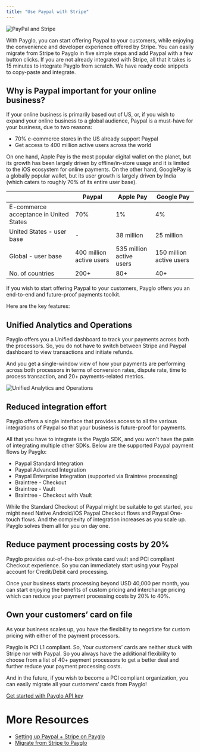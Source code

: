 ```yaml
---
title: "Use Paypal with Stripe"
---
```


![PayPal and Stripe](/img/site/paypalstripe.png)

With Payglo, you can start offering Paypal to your customers, while enjoying the convenience and developer experience offered by Stripe. You can easily migrate from Stripe to Payglo in five simple steps and add Paypal with a few button clicks. If you are not already integrated with Stripe, all that it takes is 15 minutes to integrate Payglo from scratch. We have ready code snippets to copy-paste and integrate.

## Why is Paypal important for your online business?

If your online business is primarily based out of US, or, if you wish to expand your online business to a global audience, Paypal is a must-have for your business, due to two reasons:

- 70% e-commerce stores in the US already support Paypal
- Get access to 400 million active users across the world

On one hand, Apple Pay is the most popular digital wallet on the planet, but its growth has been largely driven by offline/in-store usage and it is limited to the iOS ecosystem for online payments. On the other hand, GooglePay is a globally popular wallet, but its user growth is largely driven by India (which caters to roughly 70% of its entire user base).

|                                        | Paypal                   | Apple Pay                | Google Pay               |
| -------------------------------------- | ------------------------ | ------------------------ | ------------------------ |
| E-commerce acceptance in United States | 70%                      | 1%                       | 4%                       |
| United States - user base              | -                        | 38 million               | 25 million               |
| Global - user base                     | 400 million active users | 535 million active users | 150 million active users |
| No. of countries                       | 200+                     | 80+                      | 40+                      |

If you wish to start offering Paypal to your customers, Payglo offers you an end-to-end and future-proof payments toolkit.

Here are the key features:

## Unified Analytics and Operations

Payglo offers you a Unified dashboard to track your payments across both the processors. So, you do not have to switch between Stripe and Paypal dashboard to view transactions and initiate refunds.

And you get a single-window view of how your payments are performing across both processors in terms of conversion rates, dispute rate, time to process transaction, and 20+ payments-related metrics.

![Unified Analytics and Operations](/img/site/userAnalytics.png)

## Reduced integration effort

Payglo offers a single interface that provides access to all the various integrations of Paypal so that your business is future-proof for payments.

All that you have to integrate is the Payglo SDK, and you won't have the pain of integrating multiple other SDKs. Below are the supported Paypal payment flows by Payglo:

- Paypal Standard Integration
- Paypal Advanced Integration
- Paypal Enterprise Integration (supported via Braintree processing)
- Braintree - Checkout
- Braintree - Vault
- Braintree - Checkout with Vault

While the Standard Checkout of Paypal might be suitable to get started, you might need Native Android/iOS Paypal Checkout flows and Paypal One-touch flows. And the complexity of integration increases as you scale up. Payglo solves them all for you on day one.

## Reduce payment processing costs by 20%

Payglo provides out-of-the-box private card vault and PCI compliant Checkout experience. So you can immediately start using your Paypal account for Credit/Debit card processing.

Once your business starts processing beyond USD 40,000 per month, you can start enjoying the benefits of custom pricing and interchange pricing which can reduce your payment processing costs by 20% to 40%.

## Own your customers’ card on file

As your business scales up, you have the flexibility to negotiate for custom pricing with either of the payment processors.

Payglo is PCI L1 compliant. So, Your customers’ cards are neither stuck with Stripe nor with Paypal. So you always have the additional flexibility to choose from a list of 40+ payment processors to get a better deal and further reduce your payment processing costs.

And in the future, if you wish to become a PCI compliant organization, you can easily migrate all your customers’ cards from Payglo!

[Get started with Payglo API key](https://app.hyperswitch.io/register)

# More Resources

- [Setting up Paypal + Stripe on Payglo](/docs/sdkIntegrations/setupPaypalStripeOnHyperSwitch)
- [Migrate from Stripe to Payglo](/docs/migrateFromStripe/)
